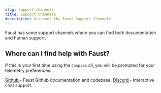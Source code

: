 ```yaml
---
slug: support-channels
title: Support Channels
description: Discover the Faust Support Channels
---
```


Faust has some support channels where you can find both documentation and human support.

## Where can I find help with Faust?

If this is your first time using the `Compass` cli, you will be prompted for your telemetry preferences:

<a href="/docs/img/telemetry-cli-prompt.png" target="_blank">
  Github
</a> - Faust Github documentation and codebase.

<a href="/docs/img/telemetry-cli-prompt.png" target="_blank">
  Discord
</a> - Interactive chat support.
